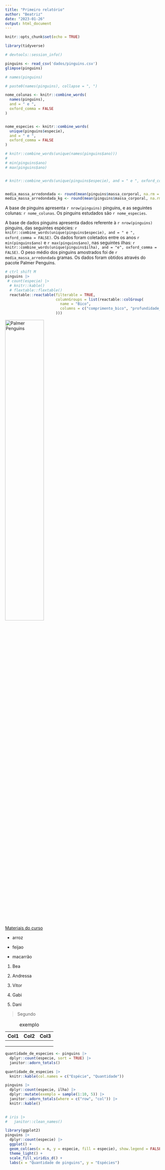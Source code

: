 ```yaml
---
title: "Primeiro relatório"
author: "Beatriz"
date: "2023-01-26"
output: html_document
---
```


```r
knitr::opts_chunk$set(echo = TRUE)
```

```r
library(tidyverse)
```


```r
# devtools::session_info()
```

```r
pinguins <- read_csv('dados/pinguins.csv')
glimpse(pinguins)
```

```r
# names(pinguins)

# paste0(names(pinguins), collapse = ", ")

nome_colunas <- knitr::combine_words(
  names(pinguins),
  and = " e ", 
  oxford_comma = FALSE
)


nome_especies <- knitr::combine_words(
  unique(pinguins$especie),
  and = " e ", 
  oxford_comma = FALSE
)

# knitr::combine_words(unique(names(pinguins$ano)))
# 
# min(pinguins$ano)
# max(pinguins$ano)


# knitr::combine_words(unique(pinguins$especie), and = " e ", oxford_comma = FALSE)


media_massa_arredondada <- round(mean(pinguins$massa_corporal, na.rm = TRUE))
media_massa_arredondada_kg <- round(mean(pinguins$massa_corporal, na.rm = TRUE) / 1000, 1)
```


A base de pinguins apresenta `r nrow(pinguins)` pinguins, e as seguintes colunas: `r nome_colunas`. Os pinguins estudados são `r nome_especies`.



A base de dados pinguins apresenta dados referente à `r nrow(pinguins)` pinguins, das seguintes espécies: `r knitr::combine_words(unique(pinguins$especie), and = " e ", oxford_comma = FALSE)`. Os dados foram coletados entre os anos `r min(pinguins$ano)` e `r max(pinguins$ano)`, nas seguintes ilhas: `r knitr::combine_words(unique(pinguins$ilha), and = "e", oxford_comma = FALSE)`. O peso médio dos pinguins amostrados foi de `r media_massa_arredondada` gramas. Os dados foram obtidos através do pacote Palmer Penguins.


```r
# ctrl shift M
pinguins |> 
 # count(especie) |> 
  # knitr::kable()
  # flextable::flextable()
  reactable::reactable(filterable = TRUE,
                       columnGroups = list(reactable::colGroup(
                         name = "Bico",
                         columns = c("comprimento_bico", "profundidade_bico")
                       )))
```





[![Palmer Penguins](images/paste-BDCA07A0.png){width="50%"}](https://allisonhorst.github.io/palmerpenguins/)

[Materiais do curso](https://beatrizmilz.github.io/2023-curso-de-verao-ime-usp-relatorios/slides.html)

-   arroz

-   feijao

-   macarrão

1.  Bea

2.  Andressa

3.  Vitor

4.  Gabi

5.  Dani

> Segundo

| Col1 | Col2 | Col3 |
|------|------|------|
|      |      |      |
|      |      |      |
|      |      |      |

: exemplo



```r
quantidade_de_especies <- pinguins |>
  dplyr::count(especie, sort = TRUE) |>
  janitor::adorn_totals()

quantidade_de_especies |> 
  knitr::kable(col.names = c("Espécie", "Quantidade"))

```


```r
pinguins |> 
  dplyr::count(especie, ilha) |> 
  dplyr::mutate(exemplo = sample(1:10, 5)) |> 
  janitor::adorn_totals(where = c("row", "col")) |> 
  knitr::kable()
  
```

```r
# iris |> 
#   janitor::clean_names()
```


```r
library(ggplot2)
pinguins |> 
  dplyr::count(especie) |> 
  ggplot() +
  geom_col(aes(x = n, y = especie, fill = especie), show.legend = FALSE) +
  theme_light() +
  scale_fill_viridis_d() +
  labs(x = "Quantidade de pinguins", y = "Espécies")
```

